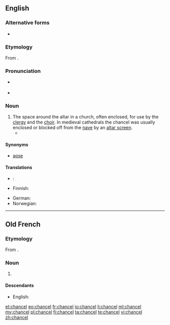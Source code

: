 ==English==
{{wikipedia}}

===Alternative forms===
* {{l|en|chauncel}} {{qualifier|archaic}}

===Etymology===
From {{etyl|fro|en}}.

===Pronunciation===
* {{a|RP}} {{IPA|/ˈtʃɑːnsəl/}}
* {{a|US}} {{IPA|/ˈtʃænsəl/}}

===Noun===
{{en-noun}}

# The space around the altar in a church, often enclosed, for use by the [[clergy]] and the [[choir]]. In medieval cathedrals the chancel was usually enclosed or blocked off from the [[nave]] by an [[altar screen]].
#* {{quote-book|year=1907|author=[[w:Harold Edward Bindloss|Harold Bindloss]]
|title=The Dust of Conflict
|chapter=20|url=http://openlibrary.org/works/OL4429277W
|passage=Hester Earle and Violet Wayne were moving about the aisle with bundles of wheat-ears and streamers of ivy, for the harvest thanksgiving was shortly to be celebrated, while the vicar stood waiting for their directions on the '''chancel''' steps with a great handful of crimson gladioli.}}

====Synonyms====
* [[apse]]

====Translations====
{{trans-top|space around the altar in a church}}
* {{ttbc|bg}}: {{t|bg|източната част на църква с олтара}}
* Finnish: {{t+|fi|kuori}}
{{trans-mid}}
* German: {{t|de|Altarraum|m}}
* Norwegian: {{t+|no|kor|n}}
{{trans-bottom}}

----

==Old French==

===Etymology===
From {{etyl|la|fro}} {{term|cancellus|lang=la}}.

===Noun===
{{fro-noun|m}}

# {{l|en|chancel}}

====Descendants====
* English: {{l|en|chancel}}

[[et:chancel]]
[[eo:chancel]]
[[fr:chancel]]
[[io:chancel]]
[[li:chancel]]
[[ml:chancel]]
[[my:chancel]]
[[pl:chancel]]
[[fi:chancel]]
[[ta:chancel]]
[[te:chancel]]
[[vi:chancel]]
[[zh:chancel]]